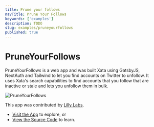 ```yaml
---
title: Prune your follows
navTitle: Prune Your Follows
keywords: ['examples']
description: TODO
slug: examples/pruneyourfollows
published: true
---
```


# PruneYourFollows

PruneYourFollows is a web app and was built Xata using GatsbyJS, NextAuth and Tailwind to let you find accounts on Twitter to unfollow. It uses Xata's search capabilities to find accounts that you follow that are inactive or stale and lets you unfollow them in bulk.

![PruneYourFollows](/images/docs/examples/pyf.png)

This app was contributed by [Lilly Labs](https://lillylabs.no/).

- [Visit the App](https://pruneyourfollows.com) to explore, or
- [View the Source Code](https://github.com/queen-raae/prune-your-follows) to learn.
